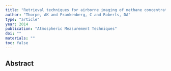 ```yaml
---
title: "Retrieval techniques for airborne imaging of methane concentrations using high spatial and moderate spectral resolution: Application to AVIRIS"
author: "Thorpe, AK and Frankenberg, C and Roberts, DA"
type: "article"
year: 2014
publication: "Atmospheric Measurement Techniques"
doi: ""
materials: ""
toc: false
---
```


## Abstract

